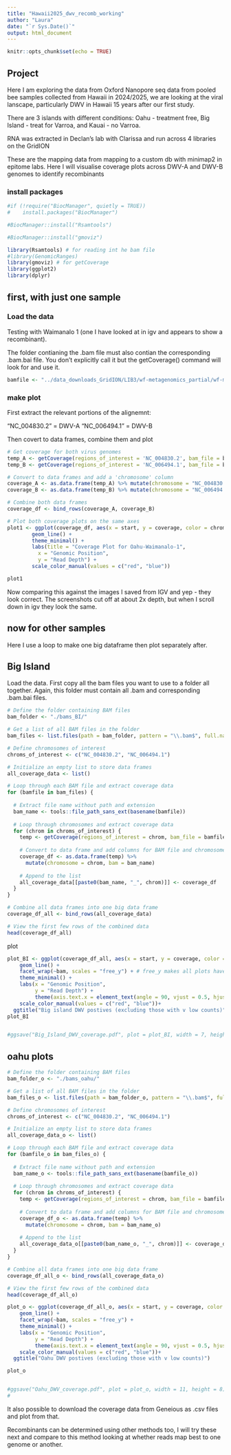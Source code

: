 ---
title: "Hawaii2025_dwv_recomb_working"
author: "Laura"
date: "`r Sys.Date()`"
output: html_document
---

```{r setup, include=FALSE}
knitr::opts_chunk$set(echo = TRUE)
```

## Project

Here I am exploring the data from Oxford Nanopore seq data from pooled bee samples collected from Hawaii in 2024/2025, we are looking at the viral lanscape, particularly DWV in Hawaii 15 years after our first study.

There are 3 islands with different conditions: Oahu - treatment free, Big Island - treat for Varroa, and Kauai - no Varroa.

RNA was extracted in Declan's lab with Clarissa and run across 4 libraries on the GridION

These are the mapping data from mapping to a custom db with minimap2 in epitome labs. Here I will visualise coverage plots across DWV-A and DWV-B genomes to identify recombinants



### install packages

```{r}

#if (!require("BiocManager", quietly = TRUE))
#    install.packages("BiocManager")

#BiocManager::install("Rsamtools")

#BiocManager::install("gmoviz")

library(Rsamtools) # for reading int he bam file
#library(GenomicRanges)
library(gmoviz) # for getCoverage
library(ggplot2)
library(dplyr)


```


## first, with just one sample

### Load the data

Testing with Waimanalo 1 (one I have looked at in igv and appears to show a recombinant).

The folder contianing the .bam file must also contian the corresponding .bam.bai file. You don't explicitly call it but the getCoverage() command will look for and use it.
 
```{r}

bamfile <- "../data_downloads_GridION/LIB3/wf-metagenomics_partial/wf-metagenomics_01JJYS9V86CGXV1DGXH4PEAKS2/output/bams/Waminalo1.reference.bam"


```


### make plot

First extract the relevant portions of the alignemnt:

 "NC_004830.2" = DWV-A
 "NC_006494.1" = DWV-B
 
Then covert to data frames, combine them and plot


```{r}

# Get coverage for both virus genomes
temp_A <- getCoverage(regions_of_interest = 'NC_004830.2', bam_file = bamfile, window_size = 20) # window_size can be used down to 1 (calculating the coverage for each individual base, not here, in 20 base blocks - this is better and I may do that next, it is just more computationally heavy and takes longer)
temp_B <- getCoverage(regions_of_interest = 'NC_006494.1', bam_file = bamfile, window_size = 20)

# Convert to data frames and add a 'chromosome' column
coverage_A <- as.data.frame(temp_A) %>% mutate(chromosome = "NC_004830.2")
coverage_B <- as.data.frame(temp_B) %>% mutate(chromosome = "NC_006494.1")

# Combine both data frames
coverage_df <- bind_rows(coverage_A, coverage_B)

# Plot both coverage plots on the same axes
plot1 <- ggplot(coverage_df, aes(x = start, y = coverage, color = chromosome)) +
        geom_line() +
        theme_minimal() +
        labs(title = "Coverage Plot for Oahu-Waimanalo-1",
          x = "Genomic Position",
          y = "Read Depth") +
        scale_color_manual(values = c("red", "blue"))  

plot1

```

Now comparing this against the images I saved from IGV and yep - they look correct. The screenshots cut off at about 2x depth, but when I scroll down in igv they look the same.


## now for other samples

Here I use a loop to make one big dataframe then plot separately after.


## Big Island

Load the data. First copy all the bam files you want to use to a folder all together. Again, this folder must contain all .bam and corresponding .bam.bai files.

```{r}

# Define the folder containing BAM files
bam_folder <- "./bams_BI/"

# Get a list of all BAM files in the folder
bam_files <- list.files(path = bam_folder, pattern = "\\.bam$", full.names = TRUE)

# Define chromosomes of interest
chroms_of_interest <- c("NC_004830.2", "NC_006494.1")

# Initialize an empty list to store data frames
all_coverage_data <- list()

# Loop through each BAM file and extract coverage data
for (bamfile in bam_files) {
  
  # Extract file name without path and extension
  bam_name <- tools::file_path_sans_ext(basename(bamfile))
  
  # Loop through chromosomes and extract coverage data
  for (chrom in chroms_of_interest) {
    temp <- getCoverage(regions_of_interest = chrom, bam_file = bamfile, window_size = 20)
    
    # Convert to data frame and add columns for BAM file and chromosome
    coverage_df <- as.data.frame(temp) %>%
      mutate(chromosome = chrom, bam = bam_name)
    
    # Append to the list
    all_coverage_data[[paste0(bam_name, "_", chrom)]] <- coverage_df
  }
}

# Combine all data frames into one big data frame
coverage_df_all <- bind_rows(all_coverage_data)

# View the first few rows of the combined data
head(coverage_df_all)

```

plot 


```{r}

plot_BI <- ggplot(coverage_df_all, aes(x = start, y = coverage, color = chromosome)) +
    geom_line() +
    facet_wrap(~bam, scales = "free_y") + # free_y makes all plots have logical y axes, without this they are all plotted on the same axis scale and some are too small to see properly
    theme_minimal() +
    labs(x = "Genomic Position",
         y = "Read Depth") +
         theme(axis.text.x = element_text(angle = 90, vjust = 0.5, hjust=1)) + 
    scale_color_manual(values = c("red", "blue"))+
  ggtitle("Big island DWV postives (excluding those with v low counts)")
plot_BI


#ggsave("Big_Island_DWV_coverage.pdf", plot = plot_BI, width = 7, height = 4)

```



## oahu plots

```{r}

# Define the folder containing BAM files
bam_folder_o <- "./bams_oahu/"

# Get a list of all BAM files in the folder
bam_files_o <- list.files(path = bam_folder_o, pattern = "\\.bam$", full.names = TRUE)

# Define chromosomes of interest
chroms_of_interest <- c("NC_004830.2", "NC_006494.1")

# Initialize an empty list to store data frames
all_coverage_data_o <- list()

# Loop through each BAM file and extract coverage data
for (bamfile_o in bam_files_o) {
  
  # Extract file name without path and extension
  bam_name_o <- tools::file_path_sans_ext(basename(bamfile_o))
  
  # Loop through chromosomes and extract coverage data
  for (chrom in chroms_of_interest) {
    temp <- getCoverage(regions_of_interest = chrom, bam_file = bamfile_o, window_size = 20)
    
    # Convert to data frame and add columns for BAM file and chromosome
    coverage_df_o <- as.data.frame(temp) %>%
      mutate(chromosome = chrom, bam = bam_name_o)
    
    # Append to the list
    all_coverage_data_o[[paste0(bam_name_o, "_", chrom)]] <- coverage_df_o
  }
}

# Combine all data frames into one big data frame
coverage_df_all_o <- bind_rows(all_coverage_data_o)

# View the first few rows of the combined data
head(coverage_df_all_o)

```

```{r}

plot_o <- ggplot(coverage_df_all_o, aes(x = start, y = coverage, color = chromosome)) +
    geom_line() +
    facet_wrap(~bam, scales = "free_y") +
    theme_minimal() +
    labs(x = "Genomic Position",
         y = "Read Depth") +
         theme(axis.text.x = element_text(angle = 90, vjust = 0.5, hjust=1)) + 
    scale_color_manual(values = c("red", "blue"))+
  ggtitle("Oahu DWV postives (excluding those with v low counts)")

plot_o


#ggsave("Oahu_DWV_coverage.pdf", plot = plot_o, width = 11, height = 8)
#

```


It also possible to download the coverage data from Geneious as .csv files and plot from that.

Recombinants can be determined using other methods too, I will try these next and compare to this method looking at whether reads map best to one genome or another.
